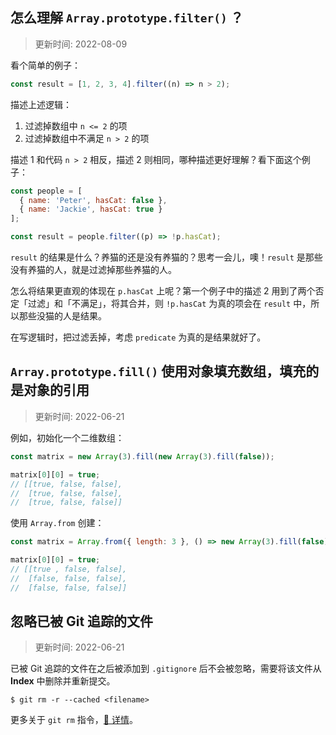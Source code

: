 ## 怎么理解 `Array.prototype.filter()` ？

> 更新时间: 2022-08-09

看个简单的例子：

```js
const result = [1, 2, 3, 4].filter((n) => n > 2);
```

描述上述逻辑：

1. 过滤掉数组中 `n <= 2` 的项
2. 过滤掉数组中不满足 `n > 2` 的项

描述 1 和代码 `n > 2` 相反，描述 2 则相同，哪种描述更好理解？看下面这个例子：

```js
const people = [
  { name: 'Peter', hasCat: false },
  { name: 'Jackie', hasCat: true }
];

const result = people.filter((p) => !p.hasCat);
```

`result` 的结果是什么？养猫的还是没有养猫的？思考一会儿，噢！`result` 是那些没有养猫的人，就是过滤掉那些养猫的人。

怎么将结果更直观的体现在 `p.hasCat` 上呢？第一个例子中的描述 2 用到了两个否定「过滤」和「不满足」，将其合并，则 `!p.hasCat` 为真的项会在 `result` 中，所以那些没猫的人是结果。

在写逻辑时，把过滤丢掉，考虑 `predicate` 为真的是结果就好了。

## `Array.prototype.fill()` 使用对象填充数组，填充的是对象的引用

> 更新时间: 2022-06-21

例如，初始化一个二维数组：

```js
const matrix = new Array(3).fill(new Array(3).fill(false));

matrix[0][0] = true;
// [[true, false, false],
//  [true, false, false],
//  [true, false, false]]
```

使用 `Array.from` 创建：

```js
const matrix = Array.from({ length: 3 }, () => new Array(3).fill(false));

matrix[0][0] = true;
// [[true , false, false],
//  [false, false, false],
//  [false, false, false]]
```

## 忽略已被 Git 追踪的文件

> 更新时间: 2022-06-21

已被 Git 追踪的文件在之后被添加到 `.gitignore` 后不会被忽略，需要将该文件从 **Index** 中删除并重新提交。

```shell
$ git rm -r --cached <filename>
```

更多关于 `git rm` 指令，[🔎 详情](https://git-scm.com/docs/git-rm)。
